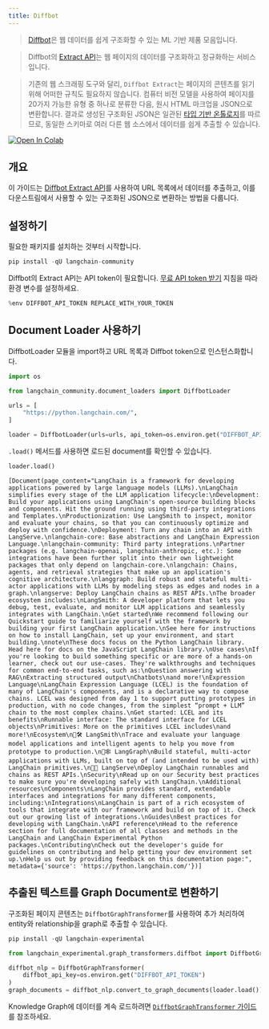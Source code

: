 ```yaml
---
title: Diffbot
---
```


>[Diffbot](https://docs.diffbot.com/docs/getting-started-with-diffbot)은 웹 데이터를 쉽게 구조화할 수 있는 ML 기반 제품 모음입니다.

>Diffbot의 [Extract API](https://docs.diffbot.com/reference/extract-introduction)는 웹 페이지의 데이터를 구조화하고 정규화하는 서비스입니다.

>기존의 웹 스크래핑 도구와 달리, `Diffbot Extract`는 페이지의 콘텐츠를 읽기 위해 어떠한 규칙도 필요하지 않습니다. 컴퓨터 비전 모델을 사용하여 페이지를 20가지 가능한 유형 중 하나로 분류한 다음, 원시 HTML 마크업을 JSON으로 변환합니다. 결과로 생성된 구조화된 JSON은 일관된 [타입 기반 온톨로지](https://docs.diffbot.com/docs/ontology)를 따르므로, 동일한 스키마로 여러 다른 웹 소스에서 데이터를 쉽게 추출할 수 있습니다.

[![Open In Colab](https://colab.research.google.com/assets/colab-badge.svg)](https://colab.research.google.com/github/langchain-ai/langchain/blob/v0.3/docs/docs/integrations/document_loaders/diffbot.ipynb)

## 개요

이 가이드는 [Diffbot Extract API](https://www.diffbot.com/products/extract/)를 사용하여 URL 목록에서 데이터를 추출하고, 이를 다운스트림에서 사용할 수 있는 구조화된 JSON으로 변환하는 방법을 다룹니다.

## 설정하기

필요한 패키지를 설치하는 것부터 시작합니다.

```python
pip install -qU langchain-community
```

Diffbot의 Extract API는 API token이 필요합니다. [무료 API token 받기](/oss/integrations/providers/diffbot#installation-and-setup) 지침을 따라 환경 변수를 설정하세요.

```python
%env DIFFBOT_API_TOKEN REPLACE_WITH_YOUR_TOKEN
```

## Document Loader 사용하기

DiffbotLoader 모듈을 import하고 URL 목록과 Diffbot token으로 인스턴스화합니다.

```python
import os

from langchain_community.document_loaders import DiffbotLoader

urls = [
    "https://python.langchain.com/",
]

loader = DiffbotLoader(urls=urls, api_token=os.environ.get("DIFFBOT_API_TOKEN"))
```

`.load()` 메서드를 사용하면 로드된 document를 확인할 수 있습니다.

```python
loader.load()
```

```output
[Document(page_content="LangChain is a framework for developing applications powered by large language models (LLMs).\nLangChain simplifies every stage of the LLM application lifecycle:\nDevelopment: Build your applications using LangChain's open-source building blocks and components. Hit the ground running using third-party integrations and Templates.\nProductionization: Use LangSmith to inspect, monitor and evaluate your chains, so that you can continuously optimize and deploy with confidence.\nDeployment: Turn any chain into an API with LangServe.\nlangchain-core: Base abstractions and LangChain Expression Language.\nlangchain-community: Third party integrations.\nPartner packages (e.g. langchain-openai, langchain-anthropic, etc.): Some integrations have been further split into their own lightweight packages that only depend on langchain-core.\nlangchain: Chains, agents, and retrieval strategies that make up an application's cognitive architecture.\nlanggraph: Build robust and stateful multi-actor applications with LLMs by modeling steps as edges and nodes in a graph.\nlangserve: Deploy LangChain chains as REST APIs.\nThe broader ecosystem includes:\nLangSmith: A developer platform that lets you debug, test, evaluate, and monitor LLM applications and seamlessly integrates with LangChain.\nGet started\nWe recommend following our Quickstart guide to familiarize yourself with the framework by building your first LangChain application.\nSee here for instructions on how to install LangChain, set up your environment, and start building.\nnote\nThese docs focus on the Python LangChain library. Head here for docs on the JavaScript LangChain library.\nUse cases\nIf you're looking to build something specific or are more of a hands-on learner, check out our use-cases. They're walkthroughs and techniques for common end-to-end tasks, such as:\nQuestion answering with RAG\nExtracting structured output\nChatbots\nand more!\nExpression Language\nLangChain Expression Language (LCEL) is the foundation of many of LangChain's components, and is a declarative way to compose chains. LCEL was designed from day 1 to support putting prototypes in production, with no code changes, from the simplest “prompt + LLM” chain to the most complex chains.\nGet started: LCEL and its benefits\nRunnable interface: The standard interface for LCEL objects\nPrimitives: More on the primitives LCEL includes\nand more!\nEcosystem\n🦜🛠️ LangSmith\nTrace and evaluate your language model applications and intelligent agents to help you move from prototype to production.\n🦜🕸️ LangGraph\nBuild stateful, multi-actor applications with LLMs, built on top of (and intended to be used with) LangChain primitives.\n🦜🏓 LangServe\nDeploy LangChain runnables and chains as REST APIs.\nSecurity\nRead up on our Security best practices to make sure you're developing safely with LangChain.\nAdditional resources\nComponents\nLangChain provides standard, extendable interfaces and integrations for many different components, including:\nIntegrations\nLangChain is part of a rich ecosystem of tools that integrate with our framework and build on top of it. Check out our growing list of integrations.\nGuides\nBest practices for developing with LangChain.\nAPI reference\nHead to the reference section for full documentation of all classes and methods in the LangChain and LangChain Experimental Python packages.\nContributing\nCheck out the developer's guide for guidelines on contributing and help getting your dev environment set up.\nHelp us out by providing feedback on this documentation page:", metadata={'source': 'https://python.langchain.com/'})]
```

## 추출된 텍스트를 Graph Document로 변환하기

구조화된 페이지 콘텐츠는 `DiffbotGraphTransformer`를 사용하여 추가 처리하여 entity와 relationship을 graph로 추출할 수 있습니다.

```python
pip install -qU langchain-experimental
```

```python
from langchain_experimental.graph_transformers.diffbot import DiffbotGraphTransformer

diffbot_nlp = DiffbotGraphTransformer(
    diffbot_api_key=os.environ.get("DIFFBOT_API_TOKEN")
)
graph_documents = diffbot_nlp.convert_to_graph_documents(loader.load())
```

Knowledge Graph에 데이터를 계속 로드하려면 [`DiffbotGraphTransformer` 가이드](/oss/integrations/graphs/diffbot/#loading-the-data-into-a-knowledge-graph)를 참조하세요.